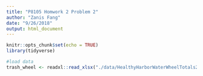```yaml
---
title: "P8105 Homwork 2 Problem 2"
author: "Zanis Fang"
date: "9/26/2018"
output: html_document
---
```


```r
knitr::opts_chunk$set(echo = TRUE)
library(tidyverse)
```

```r
#load data
trash_wheel <- readxl::read_xlsx("./data/HealthyHarborWaterWheelTotals2017-9-26.xlsx")

```

